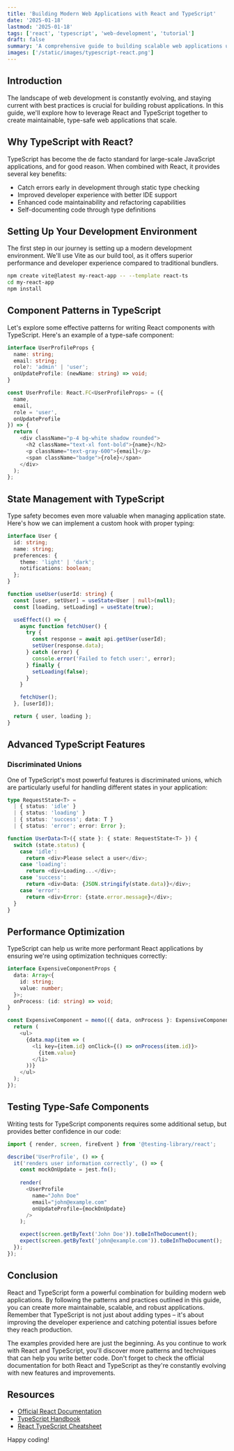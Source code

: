 ```yaml
---
title: 'Building Modern Web Applications with React and TypeScript'
date: '2025-01-18'
lastmod: '2025-01-18'
tags: ['react', 'typescript', 'web-development', 'tutorial']
draft: false
summary: 'A comprehensive guide to building scalable web applications using React and TypeScript. Learn best practices, advanced patterns, and how to structure your projects for maintainability.'
images: ['/static/images/typescript-react.png']
---
```


## Introduction

The landscape of web development is constantly evolving, and staying current with best practices is crucial for building robust applications. In this guide, we'll explore how to leverage React and TypeScript together to create maintainable, type-safe web applications that scale.

## Why TypeScript with React?

TypeScript has become the de facto standard for large-scale JavaScript applications, and for good reason. When combined with React, it provides several key benefits:

- Catch errors early in development through static type checking
- Improved developer experience with better IDE support
- Enhanced code maintainability and refactoring capabilities
- Self-documenting code through type definitions

## Setting Up Your Development Environment

The first step in our journey is setting up a modern development environment. We'll use Vite as our build tool, as it offers superior performance and developer experience compared to traditional bundlers.

```bash
npm create vite@latest my-react-app -- --template react-ts
cd my-react-app
npm install
```

## Component Patterns in TypeScript

Let's explore some effective patterns for writing React components with TypeScript. Here's an example of a type-safe component:

```typescript
interface UserProfileProps {
  name: string;
  email: string;
  role?: 'admin' | 'user';
  onUpdateProfile: (newName: string) => void;
}

const UserProfile: React.FC<UserProfileProps> = ({
  name,
  email,
  role = 'user',
  onUpdateProfile
}) => {
  return (
    <div className="p-4 bg-white shadow rounded">
      <h2 className="text-xl font-bold">{name}</h2>
      <p className="text-gray-600">{email}</p>
      <span className="badge">{role}</span>
    </div>
  );
};
```

## State Management with TypeScript

Type safety becomes even more valuable when managing application state. Here's how we can implement a custom hook with proper typing:

```typescript
interface User {
  id: string;
  name: string;
  preferences: {
    theme: 'light' | 'dark';
    notifications: boolean;
  };
}

function useUser(userId: string) {
  const [user, setUser] = useState<User | null>(null);
  const [loading, setLoading] = useState(true);

  useEffect(() => {
    async function fetchUser() {
      try {
        const response = await api.getUser(userId);
        setUser(response.data);
      } catch (error) {
        console.error('Failed to fetch user:', error);
      } finally {
        setLoading(false);
      }
    }

    fetchUser();
  }, [userId]);

  return { user, loading };
}
```

## Advanced TypeScript Features

### Discriminated Unions

One of TypeScript's most powerful features is discriminated unions, which are particularly useful for handling different states in your application:

```typescript
type RequestState<T> =
  | { status: 'idle' }
  | { status: 'loading' }
  | { status: 'success'; data: T }
  | { status: 'error'; error: Error };

function UserData<T>({ state }: { state: RequestState<T> }) {
  switch (state.status) {
    case 'idle':
      return <div>Please select a user</div>;
    case 'loading':
      return <div>Loading...</div>;
    case 'success':
      return <div>Data: {JSON.stringify(state.data)}</div>;
    case 'error':
      return <div>Error: {state.error.message}</div>;
  }
}
```

## Performance Optimization

TypeScript can help us write more performant React applications by ensuring we're using optimization techniques correctly:

```typescript
interface ExpensiveComponentProps {
  data: Array<{
    id: string;
    value: number;
  }>;
  onProcess: (id: string) => void;
}

const ExpensiveComponent = memo(({ data, onProcess }: ExpensiveComponentProps) => {
  return (
    <ul>
      {data.map(item => (
        <li key={item.id} onClick={() => onProcess(item.id)}>
          {item.value}
        </li>
      ))}
    </ul>
  );
});
```

## Testing Type-Safe Components

Writing tests for TypeScript components requires some additional setup, but provides better confidence in our code:

```typescript
import { render, screen, fireEvent } from '@testing-library/react';

describe('UserProfile', () => {
  it('renders user information correctly', () => {
    const mockOnUpdate = jest.fn();
    
    render(
      <UserProfile
        name="John Doe"
        email="john@example.com"
        onUpdateProfile={mockOnUpdate}
      />
    );

    expect(screen.getByText('John Doe')).toBeInTheDocument();
    expect(screen.getByText('john@example.com')).toBeInTheDocument();
  });
});
```

## Conclusion

React and TypeScript form a powerful combination for building modern web applications. By following the patterns and practices outlined in this guide, you can create more maintainable, scalable, and robust applications. Remember that TypeScript is not just about adding types – it's about improving the developer experience and catching potential issues before they reach production.

The examples provided here are just the beginning. As you continue to work with React and TypeScript, you'll discover more patterns and techniques that can help you write better code. Don't forget to check the official documentation for both React and TypeScript as they're constantly evolving with new features and improvements.

## Resources

- [Official React Documentation](https://react.dev)
- [TypeScript Handbook](https://www.typescriptlang.org/docs/handbook/intro.html)
- [React TypeScript Cheatsheet](https://react-typescript-cheatsheet.netlify.app/)

Happy coding!
